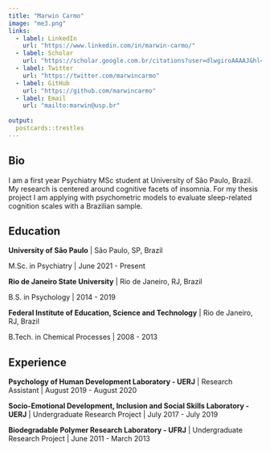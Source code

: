 ```yaml
---
title: "Marwin Carmo"
image: "me3.png"
links:
  - label: LinkedIn
    url: "https://www.linkedin.com/in/marwin-carmo/"
  - label: Scholar
    url: "https://scholar.google.com.br/citations?user=dlwgiroAAAAJ&hl=pt-BR"
  - label: Twitter
    url: "https://twitter.com/marwincarmo"
  - label: GitHub
    url: "https://github.com/marwincarmo"
  - label: Email
    url: "mailto:marwin@usp.br"
    
output:
  postcards::trestles
---
```


## Bio

I am a first year Psychiatry MSc student at University of São Paulo, Brazil. My research is centered around cognitive facets of insomnia. For my thesis project I am applying with psychometric models to evaluate sleep-related cognition scales with a Brazilian sample.

## Education

**University of São Paulo** | São Paulo, SP, Brazil

M.Sc. in Psychiatry | June 2021 - Present

**Rio de Janeiro State University** | Rio de Janeiro, RJ, Brazil

B.S. in Psychology | 2014 - 2019

**Federal Institute of Education, Science and Technology** | Rio de Janeiro, RJ, Brazil

B.Tech. in Chemical Processes | 2008 - 2013

## Experience

**Psychology of Human Development Laboratory - UERJ** | Research Assistant | August 2019 - August 2020

**Socio-Emotional Development, Inclusion and Social Skills Laboratory - UERJ** | Undergraduate Research Project | July 2017 - July 2019

**Biodegradable Polymer Research Laboratory - UFRJ** | Undergraduate Research Project | June 2011 - March 2013
